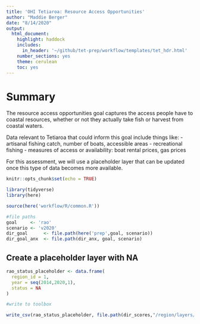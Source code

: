 ```yaml
---
title: 'OHI Tetiaroa: Resource Access Opportunities'
author: "Maddie Berger"
date: "8/14/2020"
output:
  html_document:
    highlight: haddock
    includes:
      in_header: '~/github/tet-prep/workflow/templates/tet_hdr.html' 
    number_sections: yes
    theme: cerulean
    toc: yes
---
```


# Summary 

The resource access opportunities goal captures the access people have to coastal resources, whether or not they actually take fish or harvest from coastal waters. 

Data relevant to Tetiaroa that could inform this goal include things like:
- artisanal fishing catch, number of boats, accessible areas
- recreational fishing
- measures of access or availability: boat rental prices, gas prices

For this assessment, we will use a placeholder layer that can be updated once this type of data becomes more available. 

```r
knitr::opts_chunk$set(echo = TRUE)

library(tidyverse)
library(here)

source(here('workflow/R/common.R'))

#file paths
goal     <- 'rao'
scenario <- 'v2020'
dir_goal      <- file.path(here('prep',goal, scenario))
dir_goal_anx  <- file.path(dir_anx, goal, scenario)

```


## Create a placeholder layer with NA

```r


rao_status_placeholder <- data.frame(
  region_id = 1,
  year = seq(2014,2020,1),
  status = NA
)

#write to toolbox

write_csv(rao_status_placeholder, file.path(dir_scores,"/region/layers/rao_status_placeholder.csv"))

```

